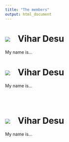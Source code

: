 ```yaml
---
title: "The members"
output: html_document
---
```


# <a href=""><img class="cat_circle" src="images/vihar.png"></a><span style="padding-left:25px">Vihar Desu

My name is...

# <a href=""><img class="cat_circle" src="images/vihar.png"></a><span style="padding-left:25px">Vihar Desu

My name is...

<br></br>

# <a href=""><img class="cat_circle" src="images/vihar.png"></a><span style="padding-left:25px">Vihar Desu

My name is...

<br></br>